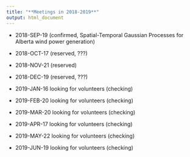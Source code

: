 ```yaml
---
title: "**Meetings in 2018-2019**"
output: html_document
---
```


* 2018-SEP-19 (confirmed, Spatial-Temporal Gaussian Processes for Alberta wind power generation)

* 2018-OCT-17  (reserved, ???)
* 2018-NOV-21  (reserved)
* 2018-DEC-19  (reserved, ???) 
* 2019-JAN-16  looking for volunteers (checking)
* 2019-FEB-20  looking for volunteers (checking)
* 2019-MAR-20  looking for volunteers (checking)
* 2019-APR-17  looking for volunteers (checking)
* 2019-MAY-22  looking for volunteers (checking)
* 2019-JUN-19  looking for volunteers (checking)

 
